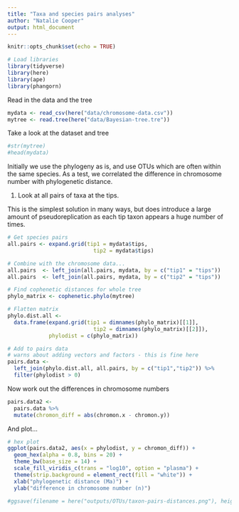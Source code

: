 ```yaml
---
title: "Taxa and species pairs analyses"
author: "Natalie Cooper"
output: html_document
---
```


```r
knitr::opts_chunk$set(echo = TRUE)
```

```r
# Load libraries
library(tidyverse)
library(here)
library(ape)
library(phangorn)
```

Read in the data and the tree
```r
mydata <- read_csv(here("data/chromosome-data.csv"))
mytree <- read.tree(here("data/Bayesian-tree.tre"))
```

Take a look at the dataset and tree
```r
#str(mytree)
#head(mydata)
```

Initially we use the phylogeny as is, and use OTUs which are often within the same species. As a test, we correlated the difference in chromosome number with phylogenetic distance.

1. Look at all pairs of taxa at the tips. 

This is the simplest solution in many ways, but does introduce a large amount of pseudoreplication as each tip taxon appears a huge number of times.
```r
# Get species pairs
all.pairs <- expand.grid(tip1 = mydata$tips,
	                       tip2 = mydata$tips)

# Combine with the chromosome data...
all.pairs  <- left_join(all.pairs, mydata, by = c("tip1" = "tips"))
all.pairs  <- left_join(all.pairs, mydata, by = c("tip2" = "tips"))

# Find cophenetic distances for whole tree
phylo_matrix <- cophenetic.phylo(mytree)

# Flatten matrix
phylo.dist.all <- 
  data.frame(expand.grid(tip1 = dimnames(phylo_matrix)[[1]],
	                       tip2 = dimnames(phylo_matrix)[[2]]),
             phylodist = c(phylo_matrix))

# Add to pairs data
# warns about adding vectors and factors - this is fine here
pairs.data <- 
  left_join(phylo.dist.all, all.pairs, by = c("tip1","tip2")) %>% 
  filter(phylodist > 0)
```

Now work out the differences in chromosome numbers
```r
pairs.data2 <-
  pairs.data %>%
  mutate(chromon_diff = abs(chromon.x - chromon.y))
```

And plot...
```r
# hex plot  
ggplot(pairs.data2, aes(x = phylodist, y = chromon_diff)) +
  geom_hex(alpha = 0.8, bins = 20) +
  theme_bw(base_size = 14) +
  scale_fill_viridis_c(trans = "log10", option = "plasma") +
  theme(strip.background = element_rect(fill = "white")) +
  xlab("phylogenetic distance (Ma)") +
  ylab("difference in chromosome number (n)")

#ggsave(filename = here("outputs/OTUs/taxon-pairs-distances.png"), height = 5)
```